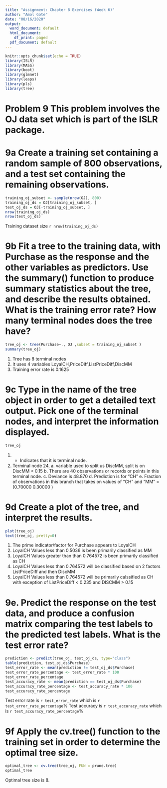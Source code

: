 ```yaml
---
title: "Assignment: Chapter 8 Exercises (Week 6)"
author: "Amol Gote"
date: "08/16/2020"
output:
  word_document: default
  html_document:
    df_print: paged
  pdf_document: default
---
```


```r
knitr::opts_chunk$set(echo = TRUE)
library(ISLR)
library(MASS)
library(boot)
library(glmnet)
library(leaps)
library(pls)
library(tree)
```

# Problem 9 This problem involves the OJ data set which is part of the ISLR package.

# 9a Create a training set containing a random sample of 800 observations, and a test set containing the remaining observations.

```r
training_oj_subset <- sample(nrow(OJ), 800)
training_oj_ds = OJ[training_oj_subset, ]
test_oj_ds = OJ[-training_oj_subset, ]
nrow(training_oj_ds)
nrow(test_oj_ds)
```

  Training dataset size `r nrow(training_oj_ds)`
  
  

# 9b Fit a tree to the training data, with Purchase as the response and the other variables as predictors. Use the summary() function to produce summary statistics about the tree, and describe the results obtained. What is the training error rate? How many terminal nodes does the tree have? 

```r
tree_oj <- tree(Purchase∼., OJ ,subset = training_oj_subset )
summary(tree_oj)
```

  1. Tree has 8 terminal nodes
  2. It uses 4 variables LoyalCH,PriceDiff,ListPriceDiff,DiscMM
  3. Training error rate is 0.1625

# 9c Type in the name of the tree object in order to get a detailed text output. Pick one of the terminal nodes, and interpret the information displayed.

```r
tree_oj
```

  1. * Indicates that it is terminal node.
  2. Terminal node 24, 
    a. variable used to split us DiscMM, split is on DiscMM < 0.15
    b. There are 40 observations or records or points in this terminal node.
    c. Deviance is 48.870
    d. Prediction is for “CH”
    e. Fraction of observations in this branch that takes on values of “CH” and “MM” = (0.70000 0.30000 )


# 9d Create a plot of the tree, and interpret the results.
    
```r
plot(tree_oj)
text(tree_oj, pretty=0)
```

  1. The prime indicator/factor  for Purchase appears to LoyalCH
  2. LoyalCH Values less than 0.5036 is been primarily classified as MM
  3. LoyalCH Values greater than than 0.764572 is been primarily classified as CH
  4. LoyalCH Values less than 0.764572 will be classified based on 2 factors ListPriceDiff and then DiscMM
  5. LoyalCH Values less than 0.764572 will be primarily calssified as CH with exception of ListPriceDiff < 0.235 and DISCMM > 0.15
  

# 9e. Predict the response on the test data, and produce a confusion matrix comparing the test labels to the predicted test labels. What is the test error rate?

```r
prediction <- predict(tree_oj, test_oj_ds, type="class")
table(prediction, test_oj_ds$Purchase)
test_error_rate <- mean(prediction != test_oj_ds$Purchase)
test_error_rate_percentage <- test_error_rate * 100
test_error_rate_percentage
test_accuracy_rate <- mean(prediction == test_oj_ds$Purchase)
test_accuracy_rate_percentage <- test_accuracy_rate * 100
test_accuracy_rate_percentage

```
  Test error rate is `r test_error_rate` which is `r test_error_rate_percentage`%
  Test accuracy is `r test_accuracy_rate` which is `r test_accuracy_rate_percentage`%
  
  
# 9f Apply the cv.tree() function to the training set in order to determine the optimal tree size.

```r
optimal_tree <- cv.tree(tree_oj, FUN = prune.tree)
optimal_tree
```

  Optimal tree size is 8.